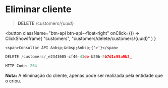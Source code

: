 # Eliminar cliente

> **DELETE** /customers/_\{uuid}_


<button className="btn-api btn-api--float-right"
	onClick={() =>
		ClickShowIframe(
			"customers",
			"customers/delete/customers/{uuid}"
		)
	}
>
	<span>Consultar API &nbsp;&nbsp;&nbsp;{'>'}</span>
</button>


<Tabs>
<TabItem value="pedido" label="Pedido">

```js
DELETE /customers/_e2343605-cf46-43de-b20b-9b7d1c95a9b2_
```

</TabItem>
<TabItem value="resposta" label="Resposta">

```js
HTTP Code: 204
```

</TabItem>
</Tabs>

**Nota:** A eliminação do cliente, apenas pode ser realizada pela entidade que o criou.

